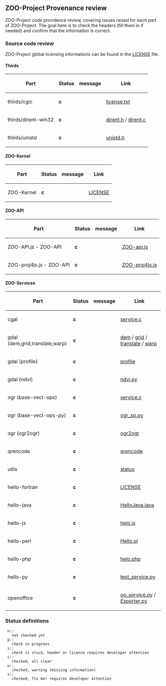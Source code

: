 
== ZOO-Project Provenance review ==

ZOO-Project code providence review, covering issues raised for each part of ZOO-Project. The goal here is to check the headers (fill them in if needed) and confirm that the information is correct. 

=== Source code review === 

ZOO-Project global licensing informations can be found in the [http://www.zoo-project.org/trac/browser/trunk/zoo-project/LICENSE LICENSE] file.

==== Thirds ====

{| border=1 class="simple"
! Part 
! Status 
! message 
!Link 
|- 
|  thirds/cgic 
|  '''c''' 
|  
|  [http://www.zoo-project.org/trac/browser/trunk/thirds/cgic206/license.txt license.txt] 
|- 
|  thirds/dirent-win32 
|  '''c''' 
|  
|  [http://www.zoo-project.org/trac/browser/trunk/thirds/dirent-win32/dirent.h#L31 dirent.h] / [http://www.zoo-project.org/trac/browser/trunk/thirds/dirent-win32/dirent.c#L132 dirent.c] 
|- 
|  thirds/unistd 
|  '''c''' 
|  
|  [http://www.zoo-project.org/trac/browser/trunk/thirds/include/unistd.h#L1 unistd.h] 
|}



==== ZOO-Kernel ====

{| border=1 class="simple"
! Part 
! Status 
! message 
!Link 
|- 
|  ZOO-Kernel 
|  '''c''' 
|  
|  [http://www.zoo-project.org/trac/browser/trunk/zoo-project/zoo-kernel/LICENSE LICENSE] 
|}



==== ZOO-API ====
{| border=1 class="simple"
! Part 
! Status 
! message 
!Link 
|- 
|  ZOO-API.js - ZOO-API 
|  '''c''' 
|  
|  [http://www.zoo-project.org/trac/browser/trunk/zoo-project/zoo-api/js/ZOO-api.js#L1 ZOO-api.js]  
|- 
|  ZOO-proj4js.js - ZOO-API 
|  '''c''' 
|  
|  [http://www.zoo-project.org/trac/browser/trunk/zoo-project/zoo-api/js/ZOO-proj4js.js#L1 ZOO-proj4js.js] 
|}



==== ZOO-Services ==== 
{| border=1 class="simple"
! Part 
! Status 
! message 
!Link 
|- 
|  cgal 
|  '''c''' 
|  
| [http://www.zoo-project.org/trac/browser/trunk/zoo-project/zoo-services/cgal/service.c#L1 service.c]
|- 
|  gdal (dem,grid,translate,warp) 
|  '''c''' 
|  
| [http://www.zoo-project.org/trac/browser/trunk/zoo-project/zoo-services/gdal/dem/service.c#L1 dem] / [http://www.zoo-project.org/trac/browser/trunk/zoo-project/zoo-services/gdal/grid/service.c#L1 grid] / [http://www.zoo-project.org/trac/browser/trunk/zoo-project/zoo-services/gdal/translate/service.c#L1 translate] / [http://www.zoo-project.org/trac/browser/trunk/zoo-project/zoo-services/gdal/warp/service.c#L1 warp] 
|- 
|  gdal (profile) 
|  '''c''' 
|  
|  [http://www.zoo-project.org/trac/browser/trunk/zoo-project/zoo-services/gdal/profile/service.c#L1 profile] 
|- 
|  gdal (ndvi) 
|  '''c''' 
|  
| [http://www.zoo-project.org/trac/browser/trunk/zoo-project/zoo-services/gdal/ndvi/cgi-env/ndvi.py#L1 ndvi.py] 
|- 
|  ogr (base-vect-ops) 
|  '''c''' 
|  
| [http://www.zoo-project.org/trac/browser/trunk/zoo-project/zoo-services/ogr/base-vect-ops/service.c#L1 service.c] 
|- 
|  ogr (base-vect-ops-py) 
|  '''c''' 
|  
|  [http://www.zoo-project.org/trac/browser/trunk/zoo-project/zoo-services/ogr/base-vect-ops-py/cgi-env/ogr_sp.py#L1 ogr_sp.py] 
|- 
|  ogr (ogr2ogr) 
|  '''c''' 
|  
|  [http://www.zoo-project.org/trac/browser/trunk/zoo-project/zoo-services/ogr/ogr2ogr/service.c#L1 ogr2ogr] 
|- 
|  qrencode 
|  '''c''' 
|  
|  [http://www.zoo-project.org/trac/browser/trunk/zoo-project/zoo-services/qrencode/qrenc-service.c#L3 qrencode] 
|- 
|  utils 
|  '''c''' 
|  
|  [http://www.zoo-project.org/trac/browser/trunk/zoo-project/zoo-services/utils/status/service.c#L1 status] 
|- 
|  hello-fortran 
|  '''c''' 
|  
|  [http://www.zoo-project.org/trac/browser/trunk/zoo-project/zoo-services/hello-fortran/LICENSE#L1 LICENSE] 
|- 
|  hello-java 
|  '''c''' 
|  
|  [http://www.zoo-project.org/trac/browser/trunk/zoo-project/zoo-services/hello-java/HelloJava.java#L1 HelloJava.java] 
|- 
|  hello-js 
|  '''c''' 
|  
|  [http://www.zoo-project.org/trac/browser/trunk/zoo-project/zoo-services/hello-js/cgi-env/hello.js#L1 helo.js] 
|- 
|  hello-perl 
|  '''c''' 
|  
|  [http://www.zoo-project.org/trac/browser/trunk/zoo-project/zoo-services/hello-perl/Hello.pl#L1 Hello.pl] 
|- 
|  hello-php 
|  '''c''' 
|  
|  [http://www.zoo-project.org/trac/browser/trunk/zoo-project/zoo-services/hello-php/hello.php#L3 helo.php] 
|- 
|  hello-py 
|  '''c''' 
|  
|  [http://www.zoo-project.org/trac/browser/trunk/zoo-project/zoo-services/hello-py/cgi-env/test_service.py#L1 test_service.py] 
|- 
|  openoffice 
|  '''c''' 
|  
|  [http://www.zoo-project.org/trac/browser/trunk/zoo-project/zoo-services/openoffice/cgi-env/oo_service.py#L1 oo_service.py] / [http://www.zoo-project.org/trac/browser/trunk/zoo-project/zoo-services/openoffice/cgi-env/Exporter.py#L1 Exporter.py] 
|}


=== Status definitions  ===
  n::
    not checked yet
  p::
    check in progress
  s::
    check is stuck, header or license requires developer attention
  c::
    checked, all clear
  w::
    checked, warning (missing information)
  x::
    checked, fix me! requires developer attention 




